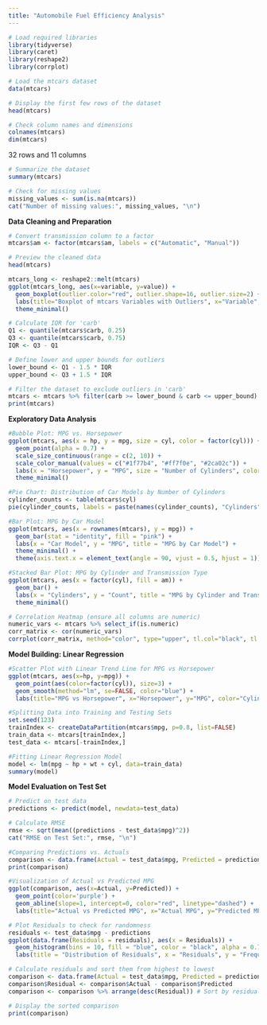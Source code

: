 ---
title: "Automobile Fuel Efficiency Analysis"
---


```{r}
# Load required libraries
library(tidyverse)
library(caret)
library(reshape2)
library(corrplot)

```


```{r}
# Load the mtcars dataset
data(mtcars)

# Display the first few rows of the dataset
head(mtcars)

```


```{r}
# Check column names and dimensions
colnames(mtcars)
dim(mtcars)

```
32 rows and 11 columns

```{r}
# Summarize the dataset
summary(mtcars)

```


```{r}
# Check for missing values
missing_values <- sum(is.na(mtcars))
cat("Number of missing values:", missing_values, "\n")

```
**Data Cleaning and Preparation**

```{r}
# Convert transmission column to a factor
mtcars$am <- factor(mtcars$am, labels = c("Automatic", "Manual"))

# Preview the cleaned data
head(mtcars)

```


```{r}
mtcars_long <- reshape2::melt(mtcars)
ggplot(mtcars_long, aes(x=variable, y=value)) +
  geom_boxplot(outlier.color="red", outlier.shape=16, outlier.size=2) +
  labs(title="Boxplot of mtcars Variables with Outliers", x="Variable", y="Value") +
  theme_minimal()

```


```{r}
# Calculate IQR for 'carb'
Q1 <- quantile(mtcars$carb, 0.25)
Q3 <- quantile(mtcars$carb, 0.75)
IQR <- Q3 - Q1

# Define lower and upper bounds for outliers
lower_bound <- Q1 - 1.5 * IQR
upper_bound <- Q3 + 1.5 * IQR

# Filter the dataset to exclude outliers in 'carb'
mtcars <- mtcars %>% filter(carb >= lower_bound & carb <= upper_bound)
print(mtcars)

```
**Exploratory Data Analysis**

```{r}
#Bubble Plot: MPG vs. Horsepower
ggplot(mtcars, aes(x = hp, y = mpg, size = cyl, color = factor(cyl))) +
  geom_point(alpha = 0.7) +
  scale_size_continuous(range = c(2, 10)) +
  scale_color_manual(values = c("#1f77b4", "#ff7f0e", "#2ca02c")) +
  labs(x = "Horsepower", y = "MPG", size = "Number of Cylinders", color = "Number of Cylinders", title = "MPG vs. Horsepower (Bubble Size: Number of Cylinders)") +
  theme_minimal()


```

```{r}
#Pie Chart: Distribution of Car Models by Number of Cylinders
cylinder_counts <- table(mtcars$cyl)
pie(cylinder_counts, labels = paste(names(cylinder_counts), "Cylinders"), main = "Distribution of Car Models by Number of Cylinders")

```


```{r}
#Bar Plot: MPG by Car Model
ggplot(mtcars, aes(x = rownames(mtcars), y = mpg)) +
  geom_bar(stat = "identity", fill = "pink") +
  labs(x = "Car Model", y = "MPG", title = "MPG by Car Model") +
  theme_minimal() +
  theme(axis.text.x = element_text(angle = 90, vjust = 0.5, hjust = 1))

```


```{r}
#Stacked Bar Plot: MPG by Cylinder and Transmission Type
ggplot(mtcars, aes(x = factor(cyl), fill = am)) +
  geom_bar() +
  labs(x = "Cylinders", y = "Count", title = "MPG by Cylinder and Transmission Type") +
  theme_minimal()

```
 

```{r}
# Correlation Heatmap (ensure all columns are numeric)
numeric_vars <- mtcars %>% select_if(is.numeric)
corr_matrix <- cor(numeric_vars)
corrplot(corr_matrix, method="color", type="upper", tl.col="black", tl.srt=45)

```


**Model Building: Linear Regression**

```{r}
#Scatter Plot with Linear Trend Line for MPG vs Horsepower
ggplot(mtcars, aes(x=hp, y=mpg)) +
  geom_point(aes(color=factor(cyl)), size=3) +
  geom_smooth(method="lm", se=FALSE, color="blue") +
  labs(title="MPG vs Horsepower", x="Horsepower", y="MPG", color="Cylinders")

```


```{r}
#Splitting Data into Training and Testing Sets
set.seed(123)
trainIndex <- createDataPartition(mtcars$mpg, p=0.8, list=FALSE)
train_data <- mtcars[trainIndex,]
test_data <- mtcars[-trainIndex,]

```


```{r}
#Fitting Linear Regression Model
model <- lm(mpg ~ hp + wt + cyl, data=train_data)
summary(model)

```
**Model Evaluation on Test Set**

```{r}
# Predict on test data
predictions <- predict(model, newdata=test_data)

```

```{r}
# Calculate RMSE
rmse <- sqrt(mean((predictions - test_data$mpg)^2))
cat("RMSE on Test Set:", rmse, "\n")

```


```{r}
#Comparing Predictions vs. Actuals
comparison <- data.frame(Actual = test_data$mpg, Predicted = predictions)
print(comparison)

```


```{r}
#Visualization of Actual vs Predicted MPG
ggplot(comparison, aes(x=Actual, y=Predicted)) +
  geom_point(color='purple') +
  geom_abline(slope=1, intercept=0, color="red", linetype="dashed") +
  labs(title="Actual vs Predicted MPG", x="Actual MPG", y="Predicted MPG")

```

```{r}
# Plot Residuals to check for randomness
residuals <- test_data$mpg - predictions
ggplot(data.frame(Residuals = residuals), aes(x = Residuals)) +
  geom_histogram(bins = 10, fill = "blue", color = "black", alpha = 0.7) +
  labs(title = "Distribution of Residuals", x = "Residuals", y = "Frequency")
```
```{r}
# Calculate residuals and sort them from highest to lowest
comparison <- data.frame(Actual = test_data$mpg, Predicted = predictions)
comparison$Residual <- comparison$Actual - comparison$Predicted
comparison <- comparison %>% arrange(desc(Residual)) # Sort by residuals in descending order

# Display the sorted comparison
print(comparison)

```

